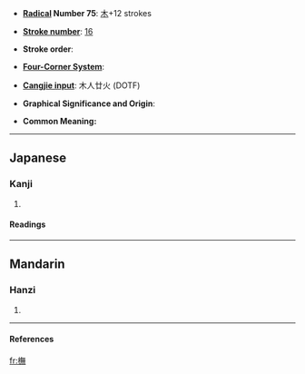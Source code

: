 * '''[[Index:Chinese radical| Radical]] Number 75''': [[Index:Chinese radical/木|木]]+12 strokes

* '''[[Index:Chinese total strokes|Stroke number]]''': [[Index:Chinese total strokes/16|16]]

* '''Stroke order''': 

* '''[[Index:Chinese four corner|Four-Corner System]]''': 

* '''[[Index:Chinese Cangjie|Cangjie input]]''': 木人廿火 (DOTF)

* '''Graphical Significance and Origin''': 

* '''Common Meaning:''' {{rfdef}}

----
==Japanese==
===Kanji===
{{ja-kanji|grade=}}
# {{defn|Japanese}} 
====Readings====
{{ja-readings|on=[[ぼ]] (bo), [[も]] (mo)|kun=[[かた]] (kata)}}

----
==Mandarin==
===Hanzi===
{{cmn-hanzi|pin=[[mó]] (mo2)|wg=mo<sup>2</sup>}}
# {{defn|Mandarin}}

----
====References====
{{Han ref|kx=0552.170|dkj=15513|dj=0941.060|hdz=21292.040|uh=6A45|ud=27205}}

[[fr:橅]]